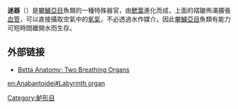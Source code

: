 '''迷器'''（{{lang-en|labyrinth organ}}）是[[攀鱸亞目|攀鱸亞目]]魚類的一種特殊器官，由[[鰓葉|鰓葉]]進化而成，上面的褶皺佈滿擴張[[血管|血管]]，可以直接攝取空氣中的[[氧氣|氧氣]]，不必透過水作媒介。因此[[攀鱸亞目|攀鱸亞目]]魚類有能力可短時間離開水而生存。

==外部链接==
* [http://watershed3.tripod.com/anatomy.html Betta Anatomy: Two Breathing Organs] {{Wayback|url=http://watershed3.tripod.com/anatomy.html |date=20210412040805 }}

[[en:Anabantoidei#Labyrinth_organ|en:Anabantoidei#Labyrinth organ]]
[[Category:鲈形目|Category:鲈形目]]